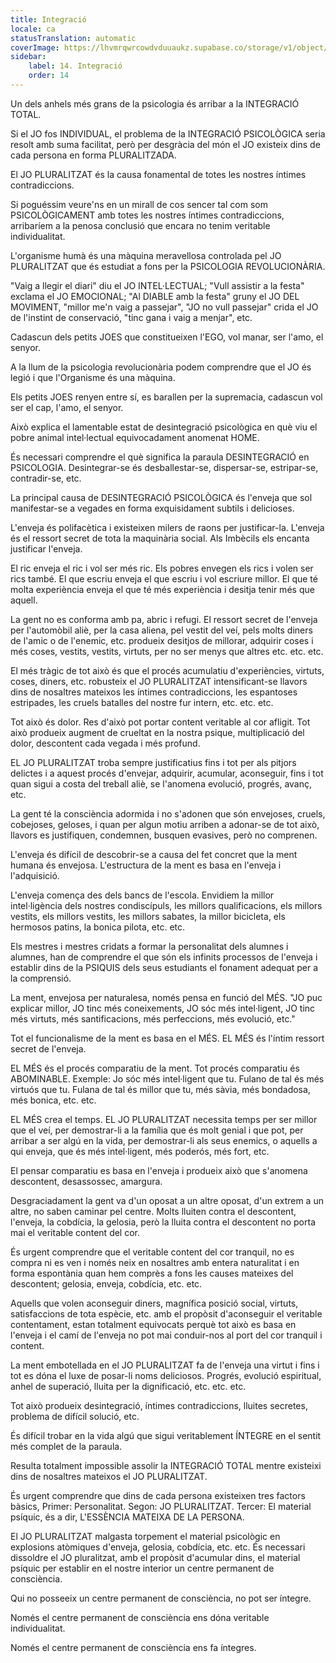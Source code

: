 ```yaml
---
title: Integració
locale: ca
statusTranslation: automatic
coverImage: https://lhvmrqwrcowdvduuaukz.supabase.co/storage/v1/object/public/strapi-uploads/small_cover-educacion-fundamental.webp-2d51a7828a2b1309555be27f7e2a61a0.webp
sidebar:
    label: 14. Integració
    order: 14
---
```

Un dels anhels més grans de la psicologia és arribar a la INTEGRACIÓ TOTAL.

Si el JO fos INDIVIDUAL, el problema de la INTEGRACIÓ PSICOLÒGICA seria resolt amb suma facilitat, però per desgràcia del món el JO existeix dins de cada persona en forma PLURALITZADA.

El JO PLURALITZAT és la causa fonamental de totes les nostres íntimes contradiccions.

Si poguéssim veure'ns en un mirall de cos sencer tal com som PSICOLÒGICAMENT amb totes les nostres íntimes contradiccions, arribaríem a la penosa conclusió que encara no tenim veritable individualitat.

L'organisme humà és una màquina meravellosa controlada pel JO PLURALITZAT que és estudiat a fons per la PSICOLOGIA REVOLUCIONÀRIA.

"Vaig a llegir el diari" diu el JO INTEL·LECTUAL; "Vull assistir a la festa" exclama el JO EMOCIONAL; "Al DIABLE amb la festa" gruny el JO DEL MOVIMENT, "millor me'n vaig a passejar", "JO no vull passejar" crida el JO de l'instint de conservació, "tinc gana i vaig a menjar", etc.

Cadascun dels petits JOES que constitueixen l'EGO, vol manar, ser l'amo, el senyor.

A la llum de la psicologia revolucionària podem comprendre que el JO és legió i que l'Organisme és una màquina.

Els petits JOES renyen entre sí, es barallen per la supremacia, cadascun vol ser el cap, l'amo, el senyor.

Això explica el lamentable estat de desintegració psicològica en què viu el pobre animal intel·lectual equivocadament anomenat HOME.

És necessari comprendre el què significa la paraula DESINTEGRACIÓ en PSICOLOGIA. Desintegrar-se és desballestar-se, dispersar-se, estripar-se, contradir-se, etc.

La principal causa de DESINTEGRACIÓ PSICOLÒGICA és l'enveja que sol manifestar-se a vegades en forma exquisidament subtils i delicioses.

L'enveja és polifacètica i existeixen milers de raons per justificar-la. L'enveja és el ressort secret de tota la maquinària social. Als Imbècils els encanta justificar l'enveja.

El ric enveja el ric i vol ser més ric. Els pobres envegen els rics i volen ser rics també. El que escriu enveja el que escriu i vol escriure millor. El que té molta experiència enveja el que té més experiència i desitja tenir més que aquell.

La gent no es conforma amb pa, abric i refugi. El ressort secret de l'enveja per l'automòbil aliè, per la casa aliena, pel vestit del veí, pels molts diners de l'amic o de l'enemic, etc. produeix desitjos de millorar, adquirir coses i més coses, vestits, vestits, virtuts, per no ser menys que altres etc. etc. etc.

El més tràgic de tot això és que el procés acumulatiu d'experiències, virtuts, coses, diners, etc. robusteix el JO PLURALITZAT intensificant-se llavors dins de nosaltres mateixos les íntimes contradiccions, les espantoses estripades, les cruels batalles del nostre fur intern, etc. etc. etc.

Tot això és dolor. Res d'això pot portar content veritable al cor afligit. Tot això produeix augment de crueltat en la nostra psique, multiplicació del dolor, descontent cada vegada i més profund.

EL JO PLURALITZAT troba sempre justificatius fins i tot per als pitjors delictes i a aquest procés d'envejar, adquirir, acumular, aconseguir, fins i tot quan sigui a costa del treball aliè, se l'anomena evolució, progrés, avanç, etc.

La gent té la consciència adormida i no s'adonen que són envejoses, cruels, cobejoses, geloses, i quan per algun motiu arriben a adonar-se de tot això, llavors es justifiquen, condemnen, busquen evasives, però no comprenen.

L'enveja és difícil de descobrir-se a causa del fet concret que la ment humana és envejosa. L'estructura de la ment es basa en l'enveja i l'adquisició.

L'enveja comença des dels bancs de l'escola. Envidiem la millor intel·ligència dels nostres condiscípuls, les millors qualificacions, els millors vestits, els millors vestits, les millors sabates, la millor bicicleta, els hermosos patins, la bonica pilota, etc. etc.

Els mestres i mestres cridats a formar la personalitat dels alumnes i alumnes, han de comprendre el que són els infinits processos de l'enveja i establir dins de la PSIQUIS dels seus estudiants el fonament adequat per a la comprensió.

La ment, envejosa per naturalesa, només pensa en funció del MÉS. "JO puc explicar millor, JO tinc més coneixements, JO sóc més intel·ligent, JO tinc més virtuts, més santificacions, més perfeccions, més evolució, etc."

Tot el funcionalisme de la ment es basa en el MÉS. EL MÉS és l'íntim ressort secret de l'enveja.

EL MÉS és el procés comparatiu de la ment. Tot procés comparatiu és ABOMINABLE. Exemple: Jo sóc més intel·ligent que tu. Fulano de tal és més virtuós que tu. Fulana de tal és millor que tu, més sàvia, més bondadosa, més bonica, etc. etc.

EL MÉS crea el temps. EL JO PLURALITZAT necessita temps per ser millor que el veí, per demostrar-li a la família que és molt genial i que pot, per arribar a ser algú en la vida, per demostrar-li als seus enemics, o aquells a qui enveja, que és més intel·ligent, més poderós, més fort, etc.

El pensar comparatiu es basa en l'enveja i produeix això que s'anomena descontent, desassossec, amargura.

Desgraciadament la gent va d'un oposat a un altre oposat, d'un extrem a un altre, no saben caminar pel centre. Molts lluiten contra el descontent, l'enveja, la cobdícia, la gelosia, però la lluita contra el descontent no porta mai el veritable content del cor.

És urgent comprendre que el veritable content del cor tranquil, no es compra ni es ven i només neix en nosaltres amb entera naturalitat i en forma espontània quan hem comprès a fons les causes mateixes del descontent; gelosia, enveja, cobdícia, etc. etc.

Aquells que volen aconseguir diners, magnífica posició social, virtuts, satisfaccions de tota espècie, etc. amb el propòsit d'aconseguir el veritable contentament, estan totalment equivocats perquè tot això es basa en l'enveja i el camí de l'enveja no pot mai conduir-nos al port del cor tranquil i content.

La ment embotellada en el JO PLURALITZAT fa de l'enveja una virtut i fins i tot es dóna el luxe de posar-li noms deliciosos. Progrés, evolució espiritual, anhel de superació, lluita per la dignificació, etc. etc. etc.

Tot això produeix desintegració, íntimes contradiccions, lluites secretes, problema de difícil solució, etc.

És difícil trobar en la vida algú que sigui veritablement ÍNTEGRE en el sentit més complet de la paraula.

Resulta totalment impossible assolir la INTEGRACIÓ TOTAL mentre existeixi dins de nosaltres mateixos el JO PLURALITZAT.

És urgent comprendre que dins de cada persona existeixen tres factors bàsics, Primer: Personalitat. Segon: JO PLURALITZAT. Tercer: El material psíquic, és a dir, L'ESSÈNCIA MATEIXA DE LA PERSONA.

El JO PLURALITZAT malgasta torpement el material psicològic en explosions atòmiques d'enveja, gelosia, cobdícia, etc. etc. És necessari dissoldre el JO pluralitzat, amb el propòsit d'acumular dins, el material psíquic per establir en el nostre interior un centre permanent de consciència.

Qui no posseeix un centre permanent de consciència, no pot ser íntegre.

Només el centre permanent de consciència ens dóna veritable individualitat.

Només el centre permanent de consciència ens fa íntegres.

